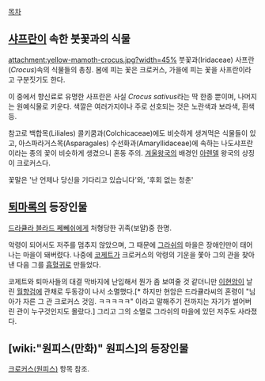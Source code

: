 [[목차]]

== [[샤프란]]이 속한 붓꽃과의 식물 ==
attachment:yellow-mamoth-crocus.jpg?width=45%
붓꽃과(Iridaceae) 사프란(''Crocus'')속의 식물들의 총칭. 봄에 피는 꽃은 크로커스, 가을에 피는 꽃을 사프란이라고 구분짓기도 한다.

이 중에서 향신료로 유명한 사프란은 사실 ''Crocus sativus''라는 딱 한종 뿐이며, 나머지는 원예식물로 키운다. 색깔은 여러가지이나 주로 선호되는 것은 노란색과 보라색, 흰색 등.

참고로 백합목(Liliales) 콜키쿰과(Colchicaceae)에도 비슷하게 생겨먹은 식물들이 있고, 아스파라거스목(Asparagales) 수선화과(Amaryllidaceae)에 속하는 나도샤프란이라는 종의 꽃이 비슷하게 생겼으니 혼동 주의. [[겨울왕국]]의 배경인 [[아렌델]] 왕국의 상징이 크로커스다.

꽃말은 '난 언제나 당신을 기다리고 있습니다'와, '후회 없는 청춘'

== [[퇴마록]]의 등장인물 ==
[[드라큘라 블라드 쩨뻬쉬]]에게 처형당한 귀족(보얄)중 한명.

악령이 되어서도 저주를 멈추지 않았으며, 그 때문에 [[그라쉬]]의 마을은 장애인만이 태어나는 마을이 돼버렸다. 나중에 [[코제트]]가 크로커스의 악령의 기운을 쫓아 그의 관을 찾아낸 다음 그를 [[흡혈귀]]로 만들었다.

코제트와 퇴마사들의 대결 막바지에 난입해서 뭔가 좀 보여줄 것 같더니만 [[이현암]]이 날린 [[월향]]검에 관채로 두동강이 나서 소멸했다.[* 하지만 현암은 드라큘라씨의 혼령이 "님아가 자른 그 관 크로커스 것임. ㅋㅋㅋㅋㅋ" 이라고 말해주기 전까지는 자기가 썰어버린 관이 누구것인지도 몰랐다.] 그리고 그의 소멸로 그라쉬의 마을에 있던 저주도 사라졌다.

== [wiki:"원피스(만화)" 원피스]의 등장인물 ==
[[크로커스(원피스)]] 항목 참조.

